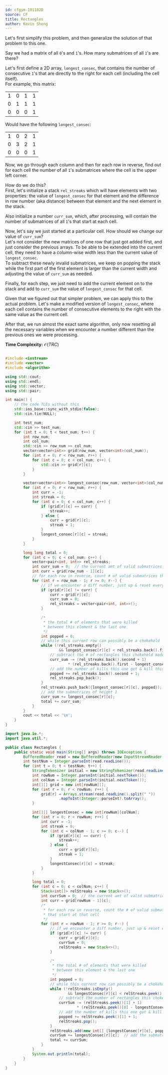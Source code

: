 ```yaml
---
id: cfgym-101102D
source: CF
title: Rectangles
author: Kevin Sheng
---
```


Let's first simplify this problem, and then generalize the solution of that problem to this one.

Say we had a matrix of all `0`'s and `1`'s. How many submatrices of all `1`'s are there?

Let's first define a 2D array, $\texttt{longest\_consec}$, that contains the number of consecutive `1`'s that are directly to the right for each cell (including the cell itself).  
For example, this matrix:

<center>
<table>
	<tr>
		<td>1</td>
		<td>0</td>
		<td>1</td>
		<td>1</td>
	</tr>
	<tr>
		<td>0</td>
		<td>1</td>
		<td>1</td>
		<td>1</td>
	</tr>
	<tr>
		<td>0</td>
		<td>0</td>
		<td>0</td>
		<td>1</td>
	</tr>
</table>
</center>

Would have the following $\texttt{longest\_consec}$:

<center>
<table>
	<tr>
		<td>1</td>
		<td>0</td>
		<td>2</td>
		<td>1</td>
	</tr>
	<tr>
		<td>0</td>
		<td>3</td>
		<td>2</td>
		<td>1</td>
	</tr>
	<tr>
		<td>0</td>
		<td>0</td>
		<td>0</td>
		<td>1</td>
	</tr>
</table>
</center>

Now, we go through each column and then for each row in reverse,
find out for each cell the number of all `1`'s submatrices where the cell is the upper left corner.

How do we do this?  
First, let's initialize a stack $\texttt{rel\_streaks}$ which will have elements with two properties:
the value of $\texttt{longest\_consec}$ for that element and the difference in row number
(aka distance) between that element and the next element in the stack. 

Also initialize a number $\texttt{curr\_sum}$, which, after processing, will contain
the number of submatrices of all `1`'s that start at each cell.

Now, let's say we just started at a particular cell. How should we change our value of $\texttt{curr\_sum}$?  
Let's not consider the new matrices of one row that just got added first, and just consider the previous arrays.
To be able to be extended into the current cell, they need to have a column-wise width
less than the current value of $\texttt{longest\_consec}$.  
To subtract these newly invalid submatrices, we keep on popping the stack while the first part of the
first element is larger than the current width and adjusting the value of $\texttt{curr\_sum}$ as needed.

Finally, for each step, we just need to add the current element on to the stack and add to $\texttt{curr\_sum}$
the value of $\texttt{longest\_consec}$ for that cell.

Given that we figured out that simpler problem, we can apply this to the actual problem.
Let's make a modified version of $\texttt{longest\_consec}$, where each cell contains the
number of consecutive elements to the right with the same value as the current cell.  

After that, we run almost the exact same algorithm, only now resetting all the necessary
variables when we encounter a number different than the previous ones we were processing.

**Time Complexity:** $\mathcal{O}(TRC)$

<LanguageSection>

<CPPSection>

```cpp

#include <iostream>
#include <vector>
#include <algorithm>

using std::cout;
using std::endl;
using std::vector;
using std::pair;

int main() {
	// the code TLEs without this
	std::ios_base::sync_with_stdio(false);
	std::cin.tie(NULL);

	int test_num;
	std::cin >> test_num;
	for (int t = 0; t < test_num; t++) {
		int row_num;
		int col_num;
		std::cin >> row_num >> col_num;
		vector<vector<int>> grid(row_num, vector<int>(col_num));
		for (int r = 0; r < row_num; r++) {
			for (int c = 0; c < col_num; c++) {
				std::cin >> grid[r][c];
			}
		}

		vector<vector<int>> longest_consec(row_num, vector<int>(col_num));
		for (int r = 0; r < row_num; r++) {
			int curr = -1;
			int streak = 0;
			for (int c = 0; c < col_num; c++) {
				if (grid[r][c] == curr) {
					streak++;
				} else {
					curr = grid[r][c];
					streak = 1;
				}
				longest_consec[r][c] = streak;
			}
		}

		long long total = 0;
		for (int c = 0; c < col_num; c++) {
			vector<pair<int, int>> rel_streaks;
			int curr_sum = 0;  // the current amt of valid submatrices
			int curr = grid[row_num - 1][c];
			// for each row in reverse, count # of valid submatrices that start at that cell
			for (int r = row_num - 1; r >= 0; r--) {
				// if we encounter a diff number, just up & reset everything
				if (grid[r][c] != curr) {
					curr = grid[r][c];
					curr_sum = 0;
					rel_streaks = vector<pair<int, int>>();
				}

				/*
				 * the total # of elements that were killed
				 * between this element & the last one
				 */
				int popped = 0;
				// while this current row can possibly be a chokehold
				while (!rel_streaks.empty()
						&& longest_consec[r][c] < rel_streaks.back().first) {
					// subtract the # of rectangles this chokehold made invalid
					curr_sum -= (rel_streaks.back().second + 1)
							* (rel_streaks.back().first - longest_consec[r][c]);
					// add the number of kills this one got & kill this one itself
					popped += rel_streaks.back().second + 1;
					rel_streaks.pop_back();
				}
				rel_streaks.push_back({longest_consec[r][c], popped});
				// add the submatrices of height 1
				curr_sum += longest_consec[r][c];
				total += curr_sum;
			}
		}
		cout << total << '\n';
	}
}
```

</CPPSection>


<JavaSection>

```java
import java.io.*;
import java.util.*;

public class Rectangles {
	public static void main(String[] args) throws IOException {
		BufferedReader read = new BufferedReader(new InputStreamReader(System.in));
		int testNum = Integer.parseInt(read.readLine());
		for (int t = 0; t < testNum; t++) {
			StringTokenizer initial = new StringTokenizer(read.readLine());
			int rowNum = Integer.parseInt(initial.nextToken());
			int colNum = Integer.parseInt(initial.nextToken());
			int[][] grid = new int[rowNum][];
			for (int r = 0; r < rowNum; r++) {
				grid[r] = Arrays.stream(read.readLine().split(" "))
						.mapToInt(Integer::parseInt).toArray();
			}

			int[][] longestConsec = new int[rowNum][colNum];
			for (int r = 0; r < rowNum; r++) {
				int curr = -1;
				int streak = 0;
				for (int c = colNum - 1; c >= 0; c--) {
					if (grid[r][c] == curr) {
						streak++;
					} else {
						curr = grid[r][c];
						streak = 1;
					}
					longestConsec[r][c] = streak;
				}
			}

			long total = 0;
			for (int c = 0; c < colNum; c++) {
				Stack<int[]> relStreaks = new Stack<>();
				int currSum = 0;  // the current amt of valid submatrices
				int curr = grid[rowNum - 1][c];
				/*
				 * for each row in reverse, count the # of valid submatrices
				 * that start at that cell
				 */
				for (int r = rowNum - 1; r >= 0; r--) {
					// if we encounter a diff number, just up & reset everything
					if (grid[r][c] != curr) {
						curr = grid[r][c];
						currSum = 0;
						relStreaks = new Stack<>();
					}

					/*
					 * the total # of elements that were killed
					 * between this element & the last one
					 */
					int popped = 0;
					// while this current row can possibly be a chokehold
					while (!relStreaks.isEmpty()
							&& longestConsec[r][c] < relStreaks.peek()[0]) {
						// subtract the number of rectangles this chokehold made invalid
						currSum -= (relStreaks.peek()[1] + 1)
								* (relStreaks.peek()[0] - longestConsec[r][c]);
						// add the number of kills this one got & kill this one itself
						popped += relStreaks.peek()[1] + 1;
						relStreaks.pop();
					}
					relStreaks.add(new int[] {longestConsec[r][c], popped});
					currSum += longestConsec[r][c];  // add the submatrices of height 1
					total += currSum;
				}
			}
			System.out.println(total);
		}
	}
}
```

</JavaSection>
</LanguageSection>
